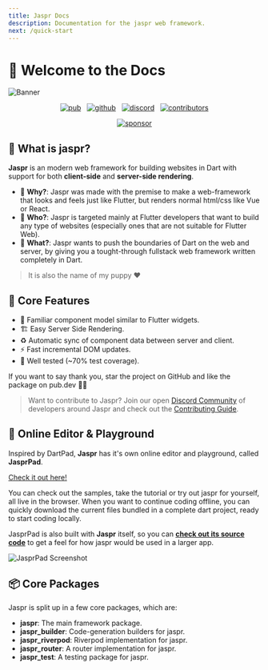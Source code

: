 ```yaml
---
title: Jaspr Docs
description: Documentation for the jaspr web framework.
next: /quick-start
---
```


# 📖 Welcome to the Docs

![Banner](https://github.com/schultek/jaspr/raw/main/assets/jaspr_banner.png)

<p align="center" class="flex justify-center not-prose">
<a href="https://pub.dev/packages/jaspr"><img src="https://img.shields.io/pub/v/jaspr?label=pub.dev&logo=dart" alt="pub" /></a> &nbsp;
<a href="https://github.com/schultek/jaspr"><img src="https://img.shields.io/github/stars/schultek/jaspr?logo=github" alt="github" /></a> &nbsp;
<a href="https://discord.gg/XGXrGEk4c6"><img src="https://img.shields.io/discord/993167615587520602?logo=discord" alt="discord" /></a> &nbsp;
<a href="https://github.com/schultek/jaspr"><img src="https://img.shields.io/github/contributors/schultek/jaspr?logo=github" alt="contributors" /></a>
</p>

<p align="center" class="flex justify-center not-prose">
  <a href="https://github.com/sponsors/schultek"><img src="https://img.shields.io/badge/sponsor-30363D?style=for-the-badge&logo=GitHub-Sponsors&logoColor=#white" alt="sponsor" /></a>
</p>

## 🐶 What is **jaspr**?

**Jaspr** is an modern web framework for building websites in Dart with support for both **client-side** and **server-side rendering**.

- 🔮 **Why?**: Jaspr was made with the premise to make a web-framework that looks and feels just like Flutter, but
  renders normal html/css like Vue or React.
- 👥 **Who?**: Jaspr is targeted mainly at Flutter developers that want to build any type of websites
  (especially ones that are not suitable for Flutter Web).
- 🚀 **What?**: Jaspr wants to push the boundaries of Dart on the web and server, by giving you a tought-through fullstack
  web framework written completely in Dart.

> It is also the name of my puppy ❤️

## 🍭 Core Features

- 💙 Familiar component model similar to Flutter widgets.
- 🏗 Easy Server Side Rendering.
- ♻️ Automatic sync of component data between server and client.
- ⚡️ Fast incremental DOM updates.
- 🧪 Well tested (~70% test coverage).

If you want to say thank you, star the project on GitHub and like the package on pub.dev 🙌💙

> Want to contribute to Jaspr? Join our open [Discord Community](https://discord.gg/XGXrGEk4c6) of
> developers around Jaspr and check out the [Contributing Guide](https://docs.page/schultek/jaspr~develop/eco/contributing).

## 🎡 Online Editor & Playground

Inspired by DartPad, **Jaspr** has it's own online editor and playground, called **JasprPad**.

[Check it out here!](https://jasprpad.schultek.de)

You can check out the samples, take the tutorial or try out jaspr for yourself, all live in the browser.
When you want to continue coding offline, you can quickly download the current files bundled in a complete dart project, ready to start coding locally.

JasprPad is also built with **Jaspr** itself, so you can [**check out its source code**](https://github.com/schultek/jaspr/tree/develop/apps/jaspr_pad) to get a feel for how jaspr would be used in a larger app.

![JasprPad Screenshot](https://user-images.githubusercontent.com/13920539/170837732-9e09d5f3-e79e-4ddd-b118-72e49456a7cd.png)

## 📦 Core Packages

Jaspr is split up in a few core packages, which are:

- **jaspr**: The main framework package.
- **jaspr_builder**: Code-generation builders for jaspr.
- **jaspr_riverpod**: Riverpod implementation for jaspr.
- **jaspr_router**: A router implementation for jaspr.
- **jaspr_test**: A testing package for jaspr.
